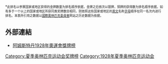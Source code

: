 {{Infobox award
| name             = 1928年夏季奥林匹克运动会奖牌榜
| award1_type      = 金牌数最多
| award1_winner    = {{flagIOC|USA|1928年夏季|22}}
| award2_type      = 银牌数最多
| award2_winner    = {{flagIOC|USA|1928年夏季|18}}
| award3_type      = 铜牌数最多
| award3_winner    = {{flagIOC|USA|1928年夏季|16}}
| award4_type      = 奖牌总数最多
| award4_winner    = {{flagIOC|USA|1928年夏季|56}}
| previous         = [[1924年夏季奥林匹克运动会奖牌榜|1924]]
| main             = [[奥林匹克运动会奖牌统计|奥林匹克运动会奖牌榜]]
| next             = [[1932年夏季奥林匹克运动会奖牌榜|1932]]
|location={{flagIOC|NED}}[[阿姆斯特丹|阿姆斯特丹]]}}
{{奧運頂|年季=1928年夏季}}
{{奧運隊伍|位=1|編碼=USA|variant=1912|年季=1928年夏季|金='''22'''|銀='''18'''|銅='''16'''|總='''56'''}}
{{奧運隊伍|位=2|編碼=GER|variant=1919|年季=1928年夏季|金=10|銀=7|銅=14|總=31}}
{{奧運隊伍|位=3|編碼=FIN|年季=1928年夏季|金=8|銀=8|銅=9|總=25}}
{{奧運隊伍|位=4|編碼=SWE|年季=1928年夏季|金=7|銀=6|銅=12|總=25}}
{{奧運隊伍|位=5|編碼=ITA|variant=1861|年季=1928年夏季|金=7|銀=5|銅=7|總=19}}
{{奧運隊伍|位=6|編碼=SUI|年季=1928年夏季|金=7|銀=4|銅=4|總=15}}
{{奧運隊伍|位=7|編碼=FRA|年季=1928年夏季|金=6|銀=10|銅=5|總=21}}
{{奧运队伍|位=8|編碼=NED|年季=1928年夏季|金=6|银=9|铜=4|总=19|主办=CCCCFF}}
{{奧运队伍|位=9|編碼=HUN|variant=1920|年季=1928年夏季|金=4|銀=5|銅=0|總=9}}
{{奧运队伍|位=10|編碼=CAN|variant=1921|年季=1928年夏季|金=4|銀=4|銅=7|總=15}}
{{奧运队伍|位=11|編碼=GBR|年季=1928年夏季|金=3|銀=10|銅=7|總=20}}
{{奧运队伍|位=12|編碼=ARG|年季=1928年夏季|金=3|銀=3|銅=1|總=7}}
{{奧运队伍|位=13|編碼=DEN|年季=1928年夏季|金=3|銀=1|銅=2|總=6}}
{{奧运队伍|位=14|編碼=TCH|年季=1928年夏季|金=2|銀=5|銅=2|總=9}}
{{奧運隊伍|位=15|編碼=JPN|年季=1928年夏季|金=2|銀=2|銅=1|總=5}}
{{奧運隊伍|位=16|編碼=EST|年季=1928年夏季|金=2|銀=1|銅=2|總=5}}
{{奧運隊伍|位=17|編碼=EGY|variant=1922|年季=1928年夏季|金=2|銀=1|銅=1|總=4}}
{{奧運隊伍|位=18|編碼=AUT|年季=1928年夏季|金=2|銀=0|銅=1|總=3}}
{{奧運隊伍|位=19|編碼=AUS|年季=1928年夏季|金=1|銀=2|銅=1|總=4}}
{{奧運隊伍|位=20|編碼=NOR|年季=1928年夏季|金=1|銀=2|銅=1|總=4}}
{{奧運隊伍|位=21|編碼=POL|年季=1928年夏季|金=1|銀=1|銅=3|總=5}}
{{奧運隊伍|位=21|編碼=YUG|variant=1918|年季=1928年夏季|金=1|銀=1|銅=3|總=5}}
{{奧運隊伍|位=23|編碼=SAF|年季=1928年夏季|金=1|銀=0|銅=2|總=3}}
{{奧運隊伍|位=24|編碼=IND|variant=1858|年季=1928年夏季|金=1|銀=0|銅=0|總=1}}
{{奧運隊伍|位=24|編碼=IRL|年季=1928年夏季|金=1|銀=0|銅=0|總=1}}
{{奧運隊伍|位=24|編碼=NZL|年季=1928年夏季|金=1|銀=0|銅=0|總=1}}
{{奧運隊伍|位=24|編碼=ESP|variant=1875|年季=1928年夏季|金=1|銀=0|銅=0|總=1}}
{{奧運隊伍|位=24|編碼=URU|年季=1928年夏季|金=1|銀=0|銅=0|總=1}}
{{奧運隊伍|位=29|編碼=BEL|年季=1928年夏季|金=0|銀=1|銅=2|總=3}}
{{奧運隊伍|位=30|編碼=CHI|年季=1928年夏季|金=0|銀=1|銅=0|總=1}}
{{奧運隊伍|位=30|編碼=HAI|variant=1803|年季=1928年夏季|金=0|銀=1|銅=0|總=1}}
{{奧運隊伍|位=32|編碼=PHI|variant=1919|年季=1928年夏季|金=0|銀=0|銅=1|總=1}}
{{奧運隊伍|位=32|編碼=POR|年季=1928年夏季|金=0|銀=0|銅=1|總=1}}
{{奧运总|金=110|银=108|铜=109|总=327}}
{{奧運底}}
<span style="font-size:smaller;">*<span style="font-size:smaller;">此排名以参赛国家或地区获得的金牌数量为排名顺序依据，金牌之后依次以银牌，铜牌的获得数为排名顺序依据。如有多于一个以上的国家或地区所获同类奖牌数目相同，则依照这些国家或地区的[[英语|英文]]名称[[字母|字母]]顺序在同一名次内进行排名。本表所引用之数据以[[国际奥林匹克委员会|國際奧林匹克委員會]]网站之历史数据为依据。</span></span>

== 外部連結 ==
* [http://www.olympic.org/uk/games/past/table_uk.asp?OLGT=1&OLGY=1928 阿姆斯特丹1928年奧運會獎牌榜]{{Wayback|url=http://www.olympic.org/uk/games/past/table_uk.asp?OLGT=1&OLGY=1928 |date=20181225173210 }}

{{Olympic Games Medal Counts}}

[[Category:夏季奥林匹克运动会奖牌榜|Category:夏季奥林匹克运动会奖牌榜]]
[[Category:1928年夏季奥林匹克运动会|Category:1928年夏季奥林匹克运动会]]